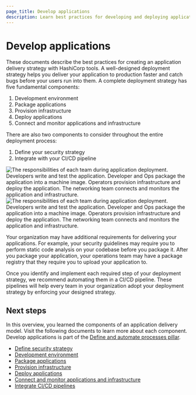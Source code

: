 ```yaml
---
page_title: Develop applications
description: Learn best practices for developing and deploying applications.
---
```


# Develop applications

These documents describe the best practices for creating an application delivery strategy with HashiCorp tools. A well-designed deployment strategy helps you deliver your application to production faster and catch bugs before your users run into them. A complete deployment strategy has five fundamental components:

1. Development environment
1. Package applications
1. Provision infrastructure
1. Deploy applications
1. Connect and monitor applications and infrastructure

There are also two components to consider throughout the entire deployment process:

1. Define your security strategy
1. Integrate with your CI/CD pipeline

![The responsibilities of each team during application deployment. Developers write and test the application. Developer and Ops package the application into a machine image. Operators provision infrastructure and deploy the application. The networking team connects and monitors the application and infrastructure.](/img/well-architected-framework/develop-and-deploy/app-delivery-roles.png#light-theme-only) 
![The responsibilities of each team during application deployment. Developers write and test the application. Developer and Ops package the application into a machine image. Operators provision infrastructure and deploy the application. The networking team connects and monitors the application and infrastructure.](/img/well-architected-framework/develop-and-deploy/app-delivery-roles-dark.png#dark-theme-only)

Your organization may have additional requirements for delivering your applications. For example, your security guidelines may require you to perform static code analysis on your codebase before you package it. After you package your application, your operations team may have a package registry that they require you to upload your application to.

Once you identify and implement each required step of your deployment strategy, we recommend automating them in a CI/CD pipeline. These pipelines will help every team in your organization adopt your deployment strategy by enforcing your designed strategy.

## Next steps

In this overview, you learned the components of an application delivery model. Visit the following documents to learn more about each component. Develop applications is part of the [Define and automate processes pillar](/well-architected-framework/define-and-automate-processes).

- [Define security strategy](/well-architected-framework/define-and-automate-processes/build-and-test/setup-application/define-security-strategy)
- [Development environment](/well-architected-framework/define-and-automate-processes/build-and-test/setup-application/development-environment)
- [Package applications](/well-architected-framework/define-and-automate-processes/build-and-test/setup-application/package)
- [Provision infrastructure](/well-architected-framework/define-and-automate-processes/build-and-test/setup-application/provision-infrastructure)
- [Deploy applications](/well-architected-framework/define-and-automate-processes/build-and-test/setup-application/deploy)  
- [Connect and monitor applications and infrastructure](/well-architected-framework/define-and-automate-processes/build-and-test/setup-application/monitor)
- [Integrate CI/CD pipelines](/well-architected-framework/define-and-automate-processes/build-and-test/setup-application/integrate-ci-cd)
